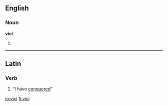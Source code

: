 ==English==

===Noun===
'''vici'''

# {{plural of|[[vicus]]}}

----

==Latin==

===Verb===
{{la-verb-form|vīcī}}

# {{conjugation of|vinco|vincō|1|s|perf|ind|lang=la}} “I have [[conquer]]ed”

[[io:vici]]
[[fi:vici]]